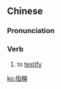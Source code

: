 {{also|指称}}
==Chinese==
{{zh-forms|s=指称}}

===Pronunciation===
{{zh-pron
|m=zhǐchēng
|c=zi2 cing1
|mn=chí-chheng
|cat=v
}}

===Verb===
{{zh-verb}}

# to [[testify]]

[[ko:指稱]]